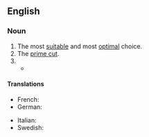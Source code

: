 ==English==
{{wikipedia|First Choice}}

===Noun===
{{en-noun}}

# The most [[suitable]] and most [[optimal]] choice.
# The [[prime cut]].
# {{rfdef|en}}<!--by the way, the previous definitions also suck-->
#* {{quote-web
|en
|date=February 27, 2022
|author=Phil McNulty
|title=Chelsea 0-0 Liverpool
|work=BBC Sport
|url=https://www.bbc.com/sport/football/60450274
|passage=Manager {{w|Jurgen Klopp}} made it clear as soon as Liverpool reached Wembley that {{w|Caoimhin Kelleher|Kelleher}} would retain his place as the Reds' goalkeeper in this competition ahead of '''first-choice''' {{w|Alisson Becker|Alisson}}.}}

====Translations====
{{trans-top|best choice}}
* French: {{t|fr|premier choix}}
* German: {{t|de|erste Wahl|f}}
{{trans-mid}}
* Italian: {{t|it|prima scelta|f}}
* Swedish: {{t|sv|förstaval|n}}
{{trans-bottom}}